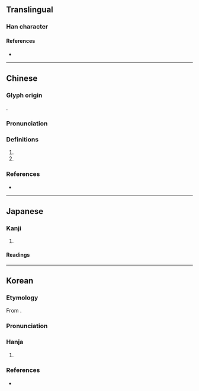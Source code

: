 {{character info}}
==Translingual==

===Han character===
{{Han char|rn=9|rad=人|as=09|sn=11|four=27234|canj=OQHK|ids=⿰亻契}}

====References====
* {{Han ref|kx=0111.290|dkj=00893|dj=0238.030|hdz=10186.070|uh=5070|ud=20592|bh=D44C|bd=54348}}

----

==Chinese==
{{zh-forms}}

===Glyph origin===
{{Han etym}}
{{Han compound|人|alt1=亻|契|ls=psc|c1=s|c2=p}}.

===Pronunciation===
{{zh-pron
|m=xiè
|c=sit3
|mc=y
|oc=y
|cat=pn
}}

===Definitions===
{{zh-hanzi}}

# {{zh-alt-form|契|tr=xiè|{{w|Xie of Shang|Xie}}}}
# {{surname|zh}}

===References===
* {{R:twedu|B00104}}

{{zh-cat|Individuals}}

----

==Japanese==

===Kanji===
{{ja-kanji|grade=|rs=人09}}

# {{rfdef|ja|sort=人09}}

====Readings====
{{ja-readings
|goon=せち
|kanon=せつ
|kun=きよ-い
}}

----

==Korean==

===Etymology===
From {{der|ko|ltc|sort=설|-}} {{ltc-l|偰}}.

===Pronunciation===
{{ko-hanja-pron|설}}

===Hanja===
{{ko-hanja-search}}
{{ko-hanja|맑다|맑을|설}}

# {{hanja form of|설|[[clear]]}}

===References===
* {{R:hanjadoc|471}}